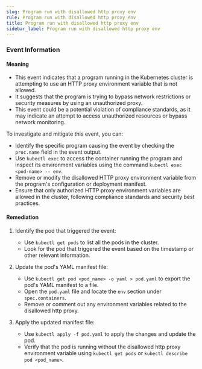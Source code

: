 ```yaml
--- 
slug: Program run with disallowed http proxy env
rule: Program run with disallowed http proxy env
title: Program run with disallowed http proxy env
sidebar_label: Program run with disallowed http proxy env
---
```

                   


### Event Information

#### Meaning

- This event indicates that a program running in the Kubernetes cluster is attempting to use an HTTP proxy environment variable that is not allowed.
- It suggests that the program is trying to bypass network restrictions or security measures by using an unauthorized proxy.
- This event could be a potential violation of compliance standards, as it may indicate an attempt to access unauthorized resources or bypass network monitoring.

To investigate and mitigate this event, you can:
- Identify the specific program causing the event by checking the `proc.name` field in the event output.
- Use `kubectl exec` to access the container running the program and inspect its environment variables using the command `kubectl exec <pod-name> -- env`.
- Remove or modify the disallowed HTTP proxy environment variable from the program's configuration or deployment manifest.
- Ensure that only authorized HTTP proxy environment variables are allowed in the cluster, following compliance standards and security best practices.

#### Remediation

1. Identify the pod that triggered the event:
   - Use `kubectl get pods` to list all the pods in the cluster.
   - Look for the pod that triggered the event based on the timestamp or other relevant information.

2. Update the pod's YAML manifest file:
   - Use `kubectl get pod <pod_name> -o yaml > pod.yaml` to export the pod's YAML manifest to a file.
   - Open the `pod.yaml` file and locate the `env` section under `spec.containers`.
   - Remove or comment out any environment variables related to the disallowed http proxy.

3. Apply the updated manifest file:
   - Use `kubectl apply -f pod.yaml` to apply the changes and update the pod.
   - Verify that the pod is running without the disallowed http proxy environment variable using `kubectl get pods` or `kubectl describe pod <pod_name>`.

 